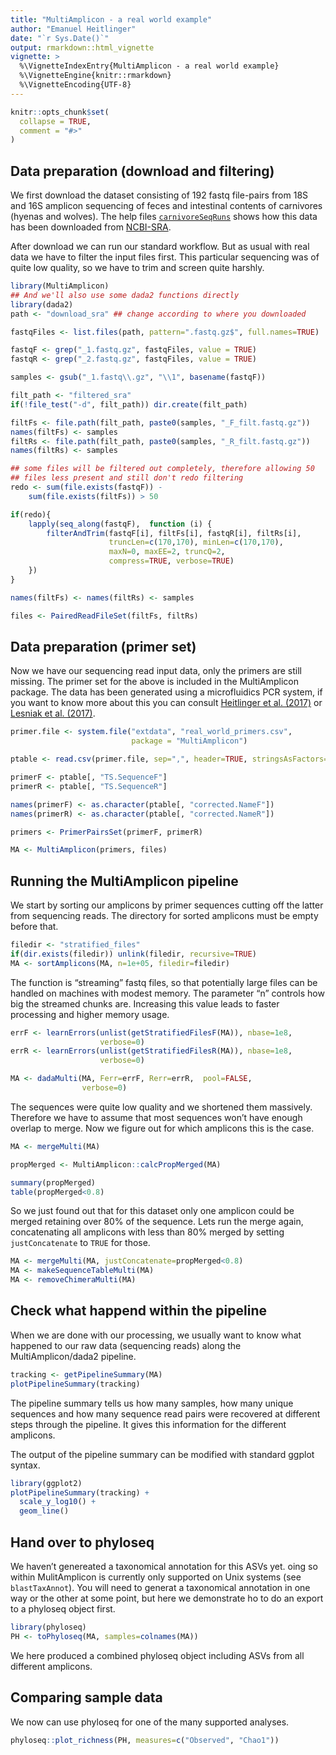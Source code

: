 ```yaml
---
title: "MultiAmplicon - a real world example"
author: "Emanuel Heitlinger"
date: "`r Sys.Date()`"
output: rmarkdown::html_vignette
vignette: >
  %\VignetteIndexEntry{MultiAmplicon - a real world example}
  %\VignetteEngine{knitr::rmarkdown}
  %\VignetteEncoding{UTF-8}
---
```


```r
knitr::opts_chunk$set(
  collapse = TRUE,
  comment = "#>"
)
```

## Data preparation (download and filtering)

We first download the dataset consisting of 192 fastq file-pairs from
18S and 16S amplicon sequencing of feces and intestinal contents of
carnivores (hyenas and wolves). The help files
[`carnivoreSeqRuns`](https://derele.github.io/MultiAmplicon/reference/carnivoreSeqRuns.html)
shows how this data has been downloaded from
[NCBI-SRA](https://www.ncbi.nlm.nih.gov/bioproject/PRJNA386767).

After download we can run our standard workflow. But as usual with
real data we have to filter the input files first. This particular
sequencing was of quite low quality, so we have to trim and screen
quite harshly.

```r
library(MultiAmplicon)
## And we'll also use some dada2 functions directly
library(dada2)
path <- "download_sra" ## change according to where you downloaded

fastqFiles <- list.files(path, pattern=".fastq.gz$", full.names=TRUE)

fastqF <- grep("_1.fastq.gz", fastqFiles, value = TRUE)
fastqR <- grep("_2.fastq.gz", fastqFiles, value = TRUE)

samples <- gsub("_1.fastq\\.gz", "\\1", basename(fastqF))

filt_path <- "filtered_sra"
if(!file_test("-d", filt_path)) dir.create(filt_path)

filtFs <- file.path(filt_path, paste0(samples, "_F_filt.fastq.gz"))
names(filtFs) <- samples
filtRs <- file.path(filt_path, paste0(samples, "_R_filt.fastq.gz"))
names(filtRs) <- samples

## some files will be filtered out completely, therefore allowing 50
## files less present and still don't redo filtering
redo <- sum(file.exists(fastqF)) -
    sum(file.exists(filtFs)) > 50

if(redo){
    lapply(seq_along(fastqF),  function (i) {
        filterAndTrim(fastqF[i], filtFs[i], fastqR[i], filtRs[i],
                      truncLen=c(170,170), minLen=c(170,170), 
                      maxN=0, maxEE=2, truncQ=2, 
                      compress=TRUE, verbose=TRUE)
    })
}

names(filtFs) <- names(filtRs) <- samples

files <- PairedReadFileSet(filtFs, filtRs)
```

## Data preparation (primer set)

Now we have our sequencing read input data, only the primers are still
missing. The primer set for the above is included in the MultiAmplicon
package. The data has been generated using a microfluidics PCR system,
if you want to know more about this you can consult
[Heitlinger et al. (2017)](https://www.ncbi.nlm.nih.gov/pmc/articles/PMC5472691/)
or
[Lesniak et al. (2017)](https://www.ncbi.nlm.nih.gov/pmc/articles/PMC5269671/).

```r
primer.file <- system.file("extdata", "real_world_primers.csv",
                           package = "MultiAmplicon")

ptable <- read.csv(primer.file, sep=",", header=TRUE, stringsAsFactors=FALSE)

primerF <- ptable[, "TS.SequenceF"]
primerR <- ptable[, "TS.SequenceR"]

names(primerF) <- as.character(ptable[, "corrected.NameF"])
names(primerR) <- as.character(ptable[, "corrected.NameR"])

primers <- PrimerPairsSet(primerF, primerR)

MA <- MultiAmplicon(primers, files)
```

## Running the MultiAmplicon pipeline

We start by sorting our amplicons by primer sequences cutting off the
latter from sequencing reads. The directory for sorted amplicons must
be empty before that.

```r
filedir <- "stratified_files"
if(dir.exists(filedir)) unlink(filedir, recursive=TRUE)
MA <- sortAmplicons(MA, n=1e+05, filedir=filedir)
```
The function is "streaming" fastq files, so that potentially large
files can be handled on machines with modest memory. The parameter "n"
controls how big the streamed chunks are. Increasing this value leads
to faster processing and higher memory usage.

```r
errF <- learnErrors(unlist(getStratifiedFilesF(MA)), nbase=1e8,
                    verbose=0)
errR <- learnErrors(unlist(getStratifiedFilesR(MA)), nbase=1e8,
                    verbose=0)

MA <- dadaMulti(MA, Ferr=errF, Rerr=errR,  pool=FALSE,
                verbose=0)
```

The sequences were quite low quality and we shortened them
massively. Therefore we have to assume that most sequences won't have
enough overlap to merge. Now we figure out for which amplicons this is
the case.

```r
MA <- mergeMulti(MA)

propMerged <- MultiAmplicon::calcPropMerged(MA)

summary(propMerged)
table(propMerged<0.8)
```

So we just found out that for this dataset only one amplicon could be
merged retaining over 80% of the sequence. Lets run the merge again,
concatenating all amplicons with less than 80% merged by setting
`justConcatenate` to `TRUE` for those.


```r
MA <- mergeMulti(MA, justConcatenate=propMerged<0.8)
MA <- makeSequenceTableMulti(MA)
MA <- removeChimeraMulti(MA)
```

## Check what happend within the pipeline 

When we are done with our processing, we usually want to know what
happened to our raw data (sequencing reads) along the MultiAmplicon/dada2 pipeline.  

```r
tracking <- getPipelineSummary(MA)
plotPipelineSummary(tracking)
```

The pipeline summary tells us how many samples, how many unique
sequences and how many sequence read pairs were recovered at different
steps through the pipeline. It gives this information for the
different amplicons.

The output of the pipeline summary can be modified with standard
ggplot syntax.

```r
library(ggplot2)
plotPipelineSummary(tracking) +
  scale_y_log10() +
  geom_line()
```

## Hand over to phyloseq

We haven't genereated a taxonomical annotation for this ASVs yet. oing
so within MulitAmplicon is currently only supported on Unix systems
(see `blastTaxAnnot`). You will need to generat a taxonomical
annotation in one way or the other at some point, but here we
demonstrate ho to do an export to a phyloseq object first.

```r
library(phyloseq)
PH <- toPhyloseq(MA, samples=colnames(MA))
```
We here produced a combined phyloseq object including ASVs from all
different amplicons.

## Comparing sample data 

We now can use phyloseq for one of the many supported analyses. 

```r
phyloseq::plot_richness(PH, measures=c("Observed", "Chao1"))
```
